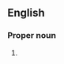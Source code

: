 ==English==

===Proper noun===
{{en-proper noun}}

# {{abbreviation of|Song of the Three Holy Children}}
